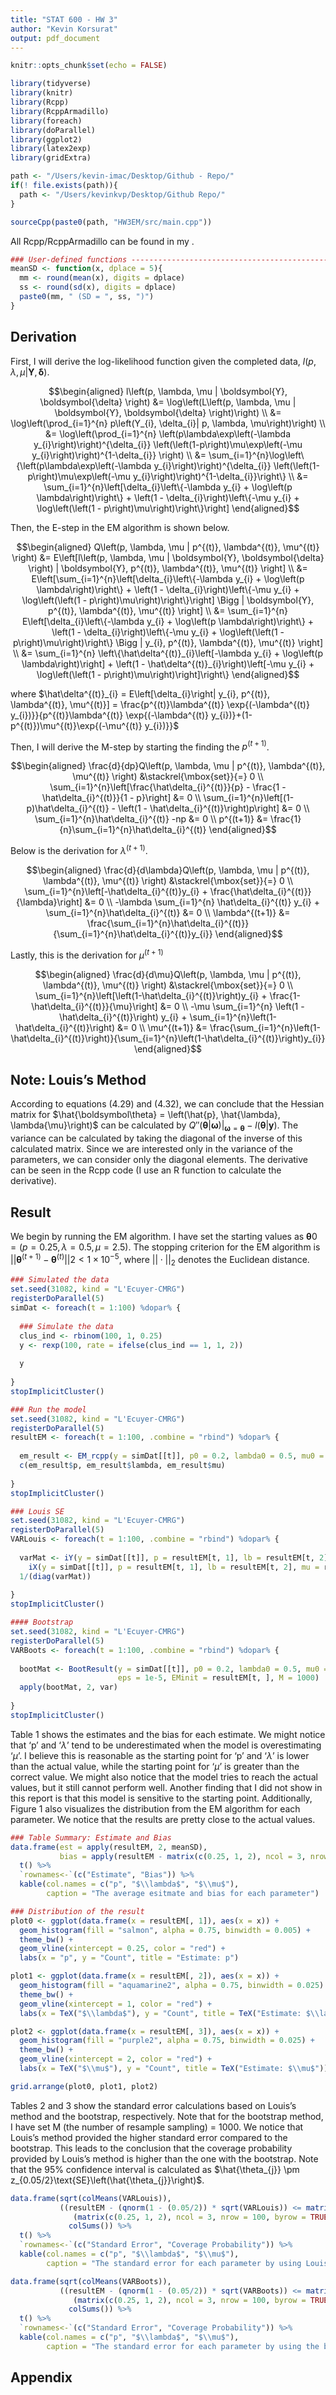 ```yaml
---
title: "STAT 600 - HW 3"
author: "Kevin Korsurat"
output: pdf_document
---
```


```r
knitr::opts_chunk$set(echo = FALSE)

library(tidyverse)
library(knitr)
library(Rcpp)
library(RcppArmadillo)
library(foreach)
library(doParallel)
library(ggplot2)
library(latex2exp)
library(gridExtra)

path <- "/Users/kevin-imac/Desktop/Github - Repo/"
if(! file.exists(path)){
  path <- "/Users/kevinkvp/Desktop/Github Repo/"
}

sourceCpp(paste0(path, "HW3EM/src/main.cpp"))
```

All Rcpp/RcppArmadillo can be found in my [\textcolor{red}{GitHub}](https://github.com/skorsu/HW3EM).

```r

### User-defined functions -----------------------------------------------------
meanSD <- function(x, dplace = 5){
  mm <- round(mean(x), digits = dplace)
  ss <- round(sd(x), digits = dplace)
  paste0(mm, " (SD = ", ss, ")")
}
```

## Derivation

First, I will derive the log-likelihood function given the completed data, $l\left(p, \lambda, \mu | \boldsymbol{Y}, \boldsymbol{\delta} \right)$.

$$\begin{aligned}
l\left(p, \lambda, \mu | \boldsymbol{Y}, \boldsymbol{\delta} \right) &= \log\left(L\left(p, \lambda, \mu | \boldsymbol{Y}, \boldsymbol{\delta} \right)\right) \\
&= \log\left(\prod_{i=1}^{n} p\left(Y_{i}, \delta_{i}| p, \lambda, \mu\right)\right) \\
&= \log\left(\prod_{i=1}^{n} \left(p\lambda\exp\left(-\lambda y_{i}\right)\right)^{\delta_{i}} \left(\left(1-p\right)\mu\exp\left(-\mu y_{i}\right)\right)^{1-\delta_{i}} \right) \\
&= \sum_{i=1}^{n}\log\left\{\left(p\lambda\exp\left(-\lambda y_{i}\right)\right)^{\delta_{i}} \left(\left(1-p\right)\mu\exp\left(-\mu y_{i}\right)\right)^{1-\delta_{i}}\right\} \\
&= \sum_{i=1}^{n}\left[\delta_{i}\left\{-\lambda y_{i} + \log\left(p \lambda\right)\right\} + \left(1 - \delta_{i}\right)\left\{-\mu y_{i} + \log\left(\left(1 - p\right)\mu\right)\right\}\right]
\end{aligned}$$

Then, the E-step in the EM algorithm is shown below.

$$\begin{aligned}
Q\left(p, \lambda, \mu | p^{(t)}, \lambda^{(t)}, \mu^{(t)} \right) &= E\left[l\left(p, \lambda, \mu | \boldsymbol{Y}, \boldsymbol{\delta} \right) | \boldsymbol{Y}, p^{(t)}, \lambda^{(t)}, \mu^{(t)} \right] \\
&= E\left[\sum_{i=1}^{n}\left[\delta_{i}\left\{-\lambda y_{i} + \log\left(p \lambda\right)\right\} + \left(1 - \delta_{i}\right)\left\{-\mu y_{i} + \log\left(\left(1 - p\right)\mu\right)\right\}\right] \Bigg | \boldsymbol{Y}, p^{(t)}, \lambda^{(t)}, \mu^{(t)} \right] \\
&= \sum_{i=1}^{n} E\left[\delta_{i}\left\{-\lambda y_{i} + \log\left(p \lambda\right)\right\} + \left(1 - \delta_{i}\right)\left\{-\mu y_{i} + \log\left(\left(1 - p\right)\mu\right)\right\} \Bigg | y_{i}, p^{(t)}, \lambda^{(t)}, \mu^{(t)} \right] \\
&= \sum_{i=1}^{n} \left\{\hat\delta^{(t)}_{i}\left[-\lambda y_{i} + \log\left(p \lambda\right)\right]  + \left(1 - \hat\delta^{(t)}_{i}\right)\left[-\mu y_{i} + \log\left(\left(1 - p\right)\mu\right)\right]\right\}
\end{aligned}$$

where $\hat\delta^{(t)}_{i} = E\left[\delta_{i}\right| y_{i}, p^{(t)}, \lambda^{(t)}, \mu^{(t)}] = \frac{p^{(t)}\lambda^{(t)} \exp{(-\lambda^{(t)} y_{i})}}{p^{(t)}\lambda^{(t)} \exp{(-\lambda^{(t)} y_{i})}+(1-p^{(t)})\mu^{(t)}\exp{(-\mu^{(t)} y_{i})}}$

Then, I will derive the M-step by starting the finding the $p^{(t+1)}$.

$$\begin{aligned}
\frac{d}{dp}Q\left(p, \lambda, \mu | p^{(t)}, \lambda^{(t)}, \mu^{(t)} \right) &\stackrel{\mbox{set}}{=} 0 \\
\sum_{i=1}^{n}\left[\frac{\hat\delta_{i}^{(t)}}{p} - \frac{1 - \hat\delta_{i}^{(t)}}{1 - p}\right] &= 0 \\
\sum_{i=1}^{n}\left[(1-p)\hat\delta_{i}^{(t)} - \left(1 - \hat\delta_{i}^{(t)}\right)p\right] &= 0 \\
\sum_{i=1}^{n}\hat\delta_{i}^{(t)} -np &= 0 \\
p^{(t+1)} &= \frac{1}{n}\sum_{i=1}^{n}\hat\delta_{i}^{(t)}
\end{aligned}$$

Below is the derivation for $\lambda^{(t+1)}$.

$$\begin{aligned}
\frac{d}{d\lambda}Q\left(p, \lambda, \mu | p^{(t)}, \lambda^{(t)}, \mu^{(t)} \right) &\stackrel{\mbox{set}}{=} 0 \\
\sum_{i=1}^{n}\left[-\hat\delta_{i}^{(t)}y_{i} + \frac{\hat\delta_{i}^{(t)}}{\lambda}\right] &= 0 \\
-\lambda \sum_{i=1}^{n} \hat\delta_{i}^{(t)} y_{i} + \sum_{i=1}^{n}\hat\delta_{i}^{(t)} &= 0 \\
\lambda^{(t+1)} &= \frac{\sum_{i=1}^{n}\hat\delta_{i}^{(t)}}{\sum_{i=1}^{n}\hat\delta_{i}^{(t)}y_{i}}
\end{aligned}$$

Lastly, this is the derivation for $\mu^{(t+1)}$

$$\begin{aligned}
\frac{d}{d\mu}Q\left(p, \lambda, \mu | p^{(t)}, \lambda^{(t)}, \mu^{(t)} \right) &\stackrel{\mbox{set}}{=} 0 \\
\sum_{i=1}^{n}\left[\left(1-\hat\delta_{i}^{(t)}\right)y_{i} + \frac{1-\hat\delta_{i}^{(t)}}{\mu}\right] &= 0 \\
-\mu \sum_{i=1}^{n} \left(1 - \hat\delta_{i}^{(t)}\right) y_{i} + \sum_{i=1}^{n}\left(1-\hat\delta_{i}^{(t)}\right) &= 0 \\
\mu^{(t+1)} &= \frac{\sum_{i=1}^{n}\left(1-\hat\delta_{i}^{(t)}\right)}{\sum_{i=1}^{n}\left(1-\hat\delta_{i}^{(t)}\right)y_{i}}
\end{aligned}$$

## Note: Louis's Method

According to equations (4.29) and (4.32), we can conclude that the Hessian matrix for $\hat{\boldsymbol\theta} = \left(\hat{p}, \hat{\lambda}, \lambda{\mu}\right)$ can be calculated by $Q''\left(\boldsymbol\theta\Big|\boldsymbol{\omega}\right)\bigg|_{\boldsymbol{\omega} = \boldsymbol\theta} - l\left(\boldsymbol\theta\Big|\boldsymbol{y}\right)$. The variance can be calculated by taking the diagonal of the inverse of this calculated matrix. Since we are interested only in the variance of the parameters, we can consider only the diagonal elements. The derivative can be seen in the Rcpp code (I use an R function to calculate the derivative).

## Result

We begin by running the EM algorithm. I have set the starting values as $\boldsymbol{\theta}{0} = \left(p = 0.25, \lambda = 0.5, \mu = 2.5\right)$. The stopping criterion for the EM algorithm is $||\boldsymbol{\theta}^{(t+1)} - \boldsymbol{\theta}^{(t)}||{2} < 1 \times 10^{-5}$, where $||\cdot||_{2}$ denotes the Euclidean distance.

```r

### Simulated the data
set.seed(31082, kind = "L'Ecuyer-CMRG")
registerDoParallel(5)
simDat <- foreach(t = 1:100) %dopar% {
  
  ### Simulate the data
  clus_ind <- rbinom(100, 1, 0.25)
  y <- rexp(100, rate = ifelse(clus_ind == 1, 1, 2))
  
  y
  
}
stopImplicitCluster()

### Run the model
set.seed(31082, kind = "L'Ecuyer-CMRG")
registerDoParallel(5)
resultEM <- foreach(t = 1:100, .combine = "rbind") %dopar% {
  
  em_result <- EM_rcpp(y = simDat[[t]], p0 = 0.2, lambda0 = 0.5, mu0 = 2.5, eps = 1e-5)
  c(em_result$p, em_result$lambda, em_result$mu)
  
}
stopImplicitCluster()

### Louis SE
set.seed(31082, kind = "L'Ecuyer-CMRG")
registerDoParallel(5)
VARLouis <- foreach(t = 1:100, .combine = "rbind") %dopar% {
  
  varMat <- iY(y = simDat[[t]], p = resultEM[t, 1], lb = resultEM[t, 2], mu = resultEM[t, 3]) - 
    iX(y = simDat[[t]], p = resultEM[t, 1], lb = resultEM[t, 2], mu = resultEM[t, 3])
  1/(diag(varMat))
  
}
stopImplicitCluster()

#### Bootstrap
set.seed(31082, kind = "L'Ecuyer-CMRG")
registerDoParallel(5)
VARBoots <- foreach(t = 1:100, .combine = "rbind") %dopar% {
  
  bootMat <- BootResult(y = simDat[[t]], p0 = 0.2, lambda0 = 0.5, mu0 = 2.5, 
                        eps = 1e-5, EMinit = resultEM[t, ], M = 1000)
  apply(bootMat, 2, var)
  
}
stopImplicitCluster()
```

Table 1 shows the estimates and the bias for each estimate. We might notice that 'p' and '$\lambda$' tend to be underestimated when the model is overestimating '$\mu$'. I believe this is reasonable as the starting point for 'p' and '$\lambda$' is lower than the actual value, while the starting point for '$\mu$' is greater than the correct value. We might also notice that the model tries to reach the actual values, but it still cannot perform well. Another finding that I did not show in this report is that this model is sensitive to the starting point. Additionally, Figure 1 also visualizes the distribution from the EM algorithm for each parameter. We notice that the results are pretty close to the actual values.

```r

### Table Summary: Estimate and Bias
data.frame(est = apply(resultEM, 2, meanSD), 
           bias = apply(resultEM - matrix(c(0.25, 1, 2), ncol = 3, nrow = 100, byrow = TRUE), 2, meanSD)) %>%
  t() %>%
  `rownames<-`(c("Estimate", "Bias")) %>%
  kable(col.names = c("p", "$\\lambda$", "$\\mu$"),
        caption = "The average esitmate and bias for each parameter")
```

```r

### Distribution of the result
plot0 <- ggplot(data.frame(x = resultEM[, 1]), aes(x = x)) +
  geom_histogram(fill = "salmon", alpha = 0.75, binwidth = 0.005) +
  theme_bw() +
  geom_vline(xintercept = 0.25, color = "red") +
  labs(x = "p", y = "Count", title = "Estimate: p")

plot1 <- ggplot(data.frame(x = resultEM[, 2]), aes(x = x)) +
  geom_histogram(fill = "aquamarine2", alpha = 0.75, binwidth = 0.025) +
  theme_bw() +
  geom_vline(xintercept = 1, color = "red") +
  labs(x = TeX("$\\lambda$"), y = "Count", title = TeX("Estimate: $\\lambda$"))

plot2 <- ggplot(data.frame(x = resultEM[, 3]), aes(x = x)) +
  geom_histogram(fill = "purple2", alpha = 0.75, binwidth = 0.025) +
  theme_bw() +
  geom_vline(xintercept = 2, color = "red") +
  labs(x = TeX("$\\mu$"), y = "Count", title = TeX("Estimate: $\\mu$"))

grid.arrange(plot0, plot1, plot2)
```

Tables 2 and 3 show the standard error calculations based on Louis's method and the bootstrap, respectively. Note that for the bootstrap method, I have set M (the number of resample sampling) = 1000. We notice that Louis's method provided the higher standard error compared to the bootstrap. This leads to the conclusion that the coverage probability provided by Louis's method is higher than the one with the bootstrap. Note that the 95% confidence interval is calculated as $\hat{\theta_{j}} \pm z_{0.05/2}\text{SE}\left(\hat{\theta_{j}}\right)$.

```r
data.frame(sqrt(colMeans(VARLouis)), 
           ((resultEM - (qnorm(1 - (0.05/2)) * sqrt(VARLouis)) <= matrix(c(0.25, 1, 2), ncol = 3, nrow = 100, byrow = TRUE)) &
              (matrix(c(0.25, 1, 2), ncol = 3, nrow = 100, byrow = TRUE) <= resultEM + (qnorm(1 - (0.05/2)) * sqrt(VARLouis)))) %>%
             colSums()) %>%
  t() %>% 
  `rownames<-`(c("Standard Error", "Coverage Probability")) %>%
  kable(col.names = c("p", "$\\lambda$", "$\\mu$"), 
        caption = "The standard error for each parameter by using Louis's Method")
```

```r
data.frame(sqrt(colMeans(VARBoots)), 
           ((resultEM - (qnorm(1 - (0.05/2)) * sqrt(VARBoots)) <= matrix(c(0.25, 1, 2), ncol = 3, nrow = 100, byrow = TRUE)) &
              (matrix(c(0.25, 1, 2), ncol = 3, nrow = 100, byrow = TRUE) <= resultEM + (qnorm(1 - (0.05/2)) * sqrt(VARBoots)))) %>%
             colSums()) %>%
  t() %>% 
  `rownames<-`(c("Standard Error", "Coverage Probability")) %>%
  kable(col.names = c("p", "$\\lambda$", "$\\mu$"),
        caption = "The standard error for each parameter by using the bootstrap Method")
```

\newpage

## Appendix

```r

```
